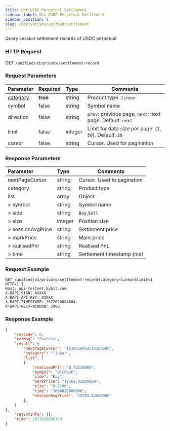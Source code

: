 ```yaml
---
title: Get USDC Perpetual Settlement
sidebar_label: Get USDC Perpetual Settlement
sidebar_position: 9
slug: /derivatives/unified/settlement
---
```


Query session settlement records of USDC perpetual

### HTTP Request
GET `/unified/v3/private/settlement-record`

### Request Parameters
| Parameter | Required | Type | Comments|
|:----- |:-------|:-----|------ |
|[category](../enum#category) |**true** |string |Product type. `linear` |
|symbol |false |string |Symbol name |
|direction |false |string |`prev`: previous page, `next`: next page. Default: `next`|
|limit |false |integer |Limit for data size per page. [`1`, `50`]. Default: `20`|
|cursor |false |string |Cursor. Used for pagination|

### Response Parameters
| Parameter | Type | Comments|
|:----- |:-----|----- |
|nextPageCursor |string |Cursor. Used to pagination |
|category |string |Product type|
|list |array |Object |
|> symbol |string |Symbol name |
|> side |string |`Buy`,`Sell` |
|> size |integer |Position size |
|> sessionAvgPrice |string |Settlement price |
|> markPrice |string |Mark price |
|> realisedPnl |string |Realised PnL |
|> time |string |Settlement timestamp (ms) |

### Request Example

<Tabs>
<TabItem value="console" label="Console">

```http
GET /unified/v3/private/settlement-record?category=linear&limit=1 HTTP/1.1
Host: api-testnet.bybit.com
X-BAPI-SIGN: XXXXX
X-BAPI-API-KEY: XXXXX
X-BAPI-TIMESTAMP: 1672020804664
X-BAPI-RECV-WINDOW: 5000
```

</TabItem>
</Tabs>

### Response Example

<Tabs>
<TabItem value="js linear" label="linear">

```json
{
    "retCode": 0,
    "retMsg": "Success",
    "result": {
        "nextPageCursor": "1516%3A0%2C1516%3A0",
        "category": "linear",
        "list": [
        {
            "realisedPnl": "0.72230000",
            "symbol": "BTCPERP",
            "side": "Buy",
            "markPrice": "19769.82000000",
            "size": "0.0100",
            "time": "1666828800000",
            "sessionAvgPrice": "19769.82000000"
        },
    ]
},
    "retExtInfo": {},
    "time": 1672020805170
}
```
</TabItem>
</Tabs>